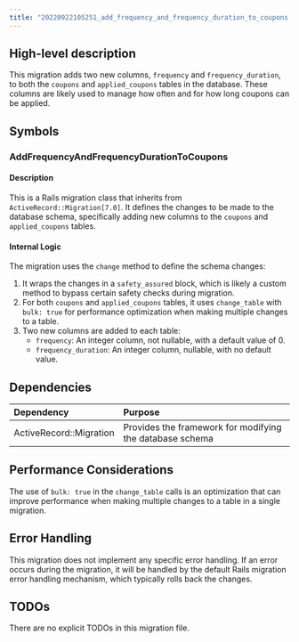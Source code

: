 ```yaml
---
title: "20220922105251_add_frequency_and_frequency_duration_to_coupons.rb"
---
```


## High-level description
This migration adds two new columns, `frequency` and `frequency_duration`, to both the `coupons` and `applied_coupons` tables in the database. These columns are likely used to manage how often and for how long coupons can be applied.

## Symbols

### AddFrequencyAndFrequencyDurationToCoupons
#### Description
This is a Rails migration class that inherits from `ActiveRecord::Migration[7.0]`. It defines the changes to be made to the database schema, specifically adding new columns to the `coupons` and `applied_coupons` tables.

#### Internal Logic
The migration uses the `change` method to define the schema changes:

1. It wraps the changes in a `safety_assured` block, which is likely a custom method to bypass certain safety checks during migration.
2. For both `coupons` and `applied_coupons` tables, it uses `change_table` with `bulk: true` for performance optimization when making multiple changes to a table.
3. Two new columns are added to each table:
   - `frequency`: An integer column, not nullable, with a default value of 0.
   - `frequency_duration`: An integer column, nullable, with no default value.

## Dependencies
| Dependency | Purpose |
|:-----------|:--------|
| ActiveRecord::Migration | Provides the framework for modifying the database schema |

## Performance Considerations
The use of `bulk: true` in the `change_table` calls is an optimization that can improve performance when making multiple changes to a table in a single migration.

## Error Handling
This migration does not implement any specific error handling. If an error occurs during the migration, it will be handled by the default Rails migration error handling mechanism, which typically rolls back the changes.

## TODOs
There are no explicit TODOs in this migration file.